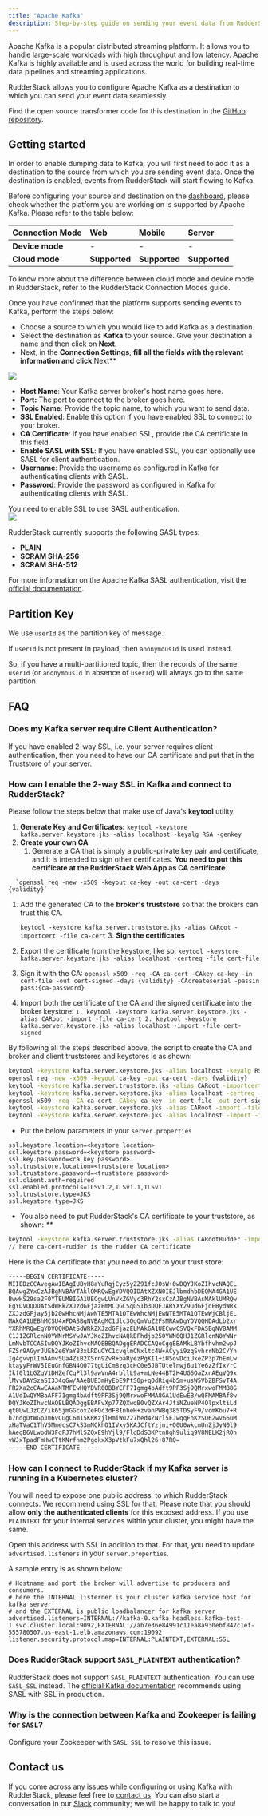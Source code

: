 ```yaml
---
title: "Apache Kafka"
description: Step-by-step guide on sending your event data from RudderStack to Apache Kafka
---
```


Apache Kafka is a popular distributed streaming platform. It allows you to handle large-scale workloads with high throughput and low latency. Apache Kafka is highly available and is used across the world for building real-time data pipelines and streaming applications.

RudderStack allows you to configure Apache Kafka as a destination to which you can send your event data seamlessly.

<div class="infoBlock">
Find the open source transformer code for this destination in the <a href="https://github.com/rudderlabs/rudder-transformer/tree/master/v0/destinations/kafka">GitHub repository</a>.
</div>

## Getting started

In order to enable dumping data to Kafka, you will first need to add it as a destination to the source from which you are sending event data. Once the destination is enabled, events from RudderStack will start flowing to Kafka.

Before configuring your source and destination on the [dashboard](https://app.rudderstack.com), please check whether the platform you are working on is supported by Apache Kafka. Please refer to the table below:

| **Connection Mode** | **Web**       | **Mobile**    | **Server**    |
| :------------------ | :------------ | :------------ | :------------ |
| **Device mode**     | -             | -             | -             |
| **Cloud** **mode**  | **Supported** | **Supported** | **Supported** |

<div class="infoBlock">
To know more about the difference between cloud mode and device mode in RudderStack, refer to the <Link to="/destinations/rudderstack-connection-modes/">RudderStack Connection Modes</Link> guide.
</div>

Once you have confirmed that the platform supports sending events to Kafka, perform the steps below:

- Choose a source to which you would like to add Kafka as a destination.
- Select the destination as **Kafka** to your source. Give your destination a name and then click on **Next**.
- Next, in the **Connection Settings**, **fill all the fields with the relevant information and click** Next\*\*

<img src="../../assets/screenshot-2020-05-17-at-4.34.38-pm.png" />

- **Host Name**: Your Kafka server broker's host name goes here.
- **Port:** The port to connect to the broker goes here.
- **Topic Name**: Provide the topic name, to which you want to send data.
- **SSL Enabled**: Enable this option if you have enabled SSL to connect to your broker.
- **CA Certificate**: If you have enabled SSL, provide the CA certificate in this field.
- **Enable SASL with SSL**: If you have enabled SSL, you can optionally use SASL for client authentication.
- **Username**: Provide the username as configured in Kafka for authenticating clients with SASL.
- **Password**: Provide the password as configured in Kafka for authenticating clients with SASL.

<div class="warningBlock">
You need to enable SSL to use SASL authentication.
</div>

<img src="../../assets/kafka-sasl.png" />

RudderStack currently supports the following SASL types:

- **PLAIN**
- **SCRAM SHA-256**
- **SCRAM SHA-512**

<div class="infoBlock">

For more information on the Apache Kafka SASL authentication, visit the [official documentation](https://kafka.apache.org/documentation/#security_sasl).
</div>

## Partition Key

We use `userId` as the partition key of message.

<div class="infoBlock">

If `userId` is not present in payload, then `anonymousId` is used instead.
</div>

So, if you have a multi-partitioned topic, then the records of the same `userId` \(or `anonymousId` in absence of `userId`\) will always go to the same partition.

## FAQ

### Does my Kafka server require Client Authentication?

If you have enabled 2-way SSL, i.e. your server requires client authentication, then you need to have our CA certificate and put that in the Truststore of your server.

### How can I enable the 2-way SSL in Kafka and connect to RudderStack?

Please follow the steps below that make use of Java's **keytool** utility.

1. **Generate Key and Certificates:** `keytool -keystore kafka.server.keystore.jks -alias localhost -keyalg RSA -genkey`
2. **Create your own CA**
   1. Generate a CA that is simply a public-private key pair and certificate, and it is intended to sign other certificates. **You need to put this certificate at the RudderStack Web App as CA certificate**.

```
  `openssl req -new -x509 -keyout ca-key -out ca-cert -days {validity}`
```

1. Add the generated CA to the **broker's truststore** so that the brokers can trust this CA.

   `keytool -keystore kafka.server.truststore.jks -alias CARoot -importcert -file ca-cert` 3. **Sign the certificates**

2. Export the certificate from the keystore, like so: `keytool -keystore kafka.server.keystore.jks -alias localhost -certreq -file cert-file`
3. Sign it with the CA: `openssl x509 -req -CA ca-cert -CAkey ca-key -in cert-file -out cert-signed -days {validity} -CAcreateserial -passin pass:{ca-password}`
4. Import both the certificate of the CA and the signed certificate into the broker keystore: `1. keytool -keystore kafka.server.keystore.jks -alias CARoot -import -file ca-cert 2. keytool -keystore kafka.server.keystore.jks -alias localhost -import -file cert-signed`

By following all the steps described above, the script to create the CA and broker and client truststores and keystores is as shown:

```bash
keytool -keystore kafka.server.keystore.jks -alias localhost -keyalg RSA -validity {validity} -genkey
openssl req -new -x509 -keyout ca-key -out ca-cert -days {validity}
keytool -keystore kafka.server.truststore.jks -alias CARoot -importcert -file ca-cert
keytool -keystore kafka.server.keystore.jks -alias localhost -certreq -file cert-file
openssl x509 -req -CA ca-cert -CAkey ca-key -in cert-file -out cert-signed -days {validity} -CAcreateserial -passin pass:{ca-password}
keytool -keystore kafka.server.keystore.jks -alias CARoot -import -file ca-cert
keytool -keystore kafka.server.keystore.jks -alias localhost -import -file cert-signed
```

- Put the below parameters in your `server.properties`

```markup
ssl.keystore.location=<keystore location>
ssl.keystore.password=<keystore password>
ssl.key.password=<ca key password>
ssl.truststore.location=<truststore location>
ssl.truststore.password=<truststore password>
ssl.client.auth=required
ssl.enabled.protocols=TLSv1.2,TLSv1.1,TLSv1
ssl.truststore.type=JKS
ssl.keystore.type=JKS
```

- You also need to put RudderStack's CA certificate to your truststore, as shown: _\*\*_

```bash
keytool -keystore kafka.server.truststore.jks -alias CARootRudder -import -file ca-cert-rudder
// here ca-cert-rudder is the rudder CA certificate
```

Here is the CA certificate that you need to add to your trust store:

```bash
-----BEGIN CERTIFICATE-----
MIIEDzCCAvegAwIBAgIUByH8aYuRqjCyz5yZZ91fcJOsW+0wDQYJKoZIhvcNAQEL
BQAwgZYxCzAJBgNVBAYTAklOMRQwEgYDVQQIDAtXZXN0IEJlbmdhbDEQMA4GA1UE
BwwHS29sa2F0YTEUMBIGA1UECgwLUnVkZGVyc3RhY2sxCzAJBgNVBAsMAklUMRQw
EgYDVQQDDAtSdWRkZXJzdGFjazEmMCQGCSqGSIb3DQEJARYXY29udGFjdEBydWRk
ZXJzdGFjay5jb20wHhcNMjAwNTE5MTA1OTEwWhcNMjEwNTE5MTA1OTEwWjCBljEL
MAkGA1UEBhMCSU4xFDASBgNVBAgMC1dlc3QgQmVuZ2FsMRAwDgYDVQQHDAdLb2xr
YXRhMRQwEgYDVQQKDAtSdWRkZXJzdGFjazELMAkGA1UECwwCSVQxFDASBgNVBAMM
C1J1ZGRlcnN0YWNrMSYwJAYJKoZIhvcNAQkBFhdjb250YWN0QHJ1ZGRlcnN0YWNr
LmNvbTCCASIwDQYJKoZIhvcNAQEBBQADggEPADCCAQoCggEBAMkLBYbfhvhm2wpJ
FZSr9AGyrJUEh2e6YaY83xLRDuOYC1cvqlmCNxltc4W+ACyyi9zqSvhrrNb2C/Yh
Ig4gvvplImAAmv5Ua4ZiB2XSrn9ZvR+baRyezPgKI1+iU5ovDciUkeZP3p7hEmLw
ktayyFrWV5IEuGnfGBN4O077tgUiCm8zq3cHC0e5JBTUtelnwj6u1Ye6zZfIx/rC
Ikf0l1LGZqV1DHZefCqPl3l9awVnA4rbllL9a+mLNe44BT2H4UG6OaZxnAEqVQ9x
lMvvDAYSzaSI334qGw/AAeBUE3mHyEbE9PtS0p+qOdRiq4b5m+usW5VbZBFSvT4A
FR2Xa2cCAwEAAaNTMFEwHQYDVR0OBBYEFF71gmg4bAdft9PF3Sj9QMrxwoFMMB8G
A1UdIwQYMBaAFF71gmg4bAdft9PF3Sj9QMrxwoFMMA8GA1UdEwEB/wQFMAMBAf8w
DQYJKoZIhvcNAQELBQADggEBAFvXp77ZQXwqB0vQZXAr4JfiNZueNP4OlpxltiLd
qt0UwLJzCZ/ik65jmGGcoxZeFQc3dF8InheH+zvanPWBq385TDSyF9/vomKbu7+R
b7ndgDtWGpJm6vCUgC6m15KRKzjlHmiWu227hed4ZNrl5EJwqqFhKzSQ62wv66uM
xHaTVaC1ThV5MmecsC7kS3mNCkhO1IVxy5KAJCftYzjni+O0U0wkcmUnZjJyN0l9
hAegB6VLwodW3FqFJ7hMlSZOxE9hYjl9/FlqDdS3KPtn8qh9uliq9V8NELK2jROh
vWJxTpadFmHwCTtKNrfnm2PgokxX3pVtkFu7xQhl26+87RQ=
-----END CERTIFICATE-----
```

### How can I connect to RudderStack if my Kafka server is running in a Kubernetes cluster?

You will need to expose one public address, to which RudderStack connects. We recommend using SSL for that. Please note that you should allow **only the authenticated clients** for this exposed address. If you use `PLAINTEXT` for your internal services within your cluster, you might have the same.

Open this address with SSL in addition to that. For that, you need to update `advertised.listeners` in your `server.properties`.

A sample entry is as shown below:

```markup
# Hostname and port the broker will advertise to producers and consumers.
# here the INTERNAL listerner is your cluster kafka service host for kafka server
# and the EXTERNAL is public loadbalancer for kafka server
advertised.listeners=INTERNAL://kafka-0.kafka-headless.kafka-test-1.svc.cluster.local:9092,EXTERNAL://ab7e36e84991c11ea8a930ebf847c1ef-555780507.us-east-1.elb.amazonaws.com:19092
listener.security.protocol.map=INTERNAL:PLAINTEXT,EXTERNAL:SSL
```

### Does RudderStack support `SASL_PLAINTEXT` authentication?

RudderStack does not support `SASL_PLAINTEXT` authentication. You can use `SASL_SSL` instead. The [official Kafka documentation](https://kafka.apache.org/documentation/#security_sasl) recommends using SASL with SSL in production.

### Why is the connection between Kafka and Zookeeper is failing for `SASL`?

Configure your Zookeeper with `SASL_SSL` to resolve this issue.

## Contact us

If you come across any issues while configuring or using Kafka with RudderStack, please feel free to [contact us](mailto:%20docs@rudderstack.com). You can also start a conversation in our [Slack](https://rudderstack.com/join-rudderstack-slack-community) community; we will be happy to talk to you!
